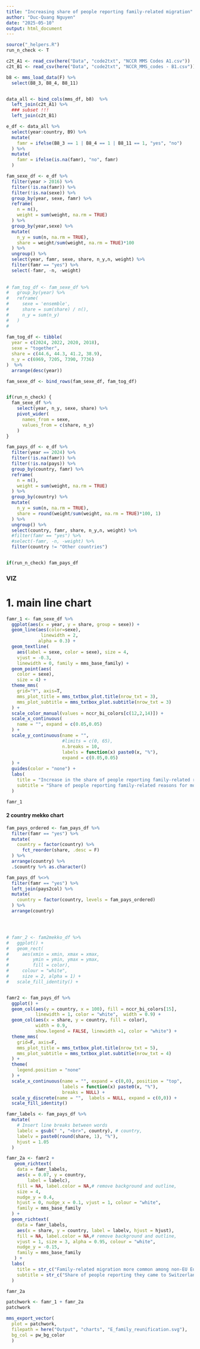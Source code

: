 ```yaml
---
title: "Increasing share of people reporting family-related migration"
author: "Duc-Quang Nguyen"
date: "2025-05-10"
output: html_document
---
```


```r
source("_helpers.R")
run_n_check <- T
```


```r
c2t_A1 <- read_csv(here("Data", "code2txt", "NCCR MMS Codes A1.csv"))
c2t_B1 <- read_csv(here("Data", "code2txt", "NCCR_MMS_codes - B1.csv"))

b8 <- mms_load_data(F) %>% 
  select(B8_3, B8_4, B8_11)


data_all <- bind_cols(mms_df, b8)  %>% 
  left_join(c2t_A1) %>% 
  ### subset !!!
  left_join(c2t_B1) 

e_df <- data_all %>% 
  select(year:country, B9) %>% 
  mutate(
    famr = ifelse(B8_3 == 1 | B8_4 == 1 | B8_11 == 1, "yes", "no")
  ) %>% 
  mutate(
    famr = ifelse(is.na(famr), "no", famr)
  )
```

```r
fam_sexe_df <- e_df %>% 
  filter(year > 2016) %>% 
  filter(!is.na(famr)) %>% 
  filter(!is.na(sexe)) %>% 
  group_by(year, sexe, famr) %>% 
  reframe(
    n = n(),
    weight = sum(weight, na.rm = TRUE)
  ) %>% 
  group_by(year,sexe) %>% 
  mutate(
    n_y = sum(n, na.rm = TRUE),
    share = weight/sum(weight, na.rm = TRUE)*100
  ) %>% 
  ungroup() %>% 
  select(year, famr, sexe, share, n_y,n, weight) %>% 
  filter(famr == "yes") %>% 
  select(-famr, -n, -weight)
  
  
# fam_tog_df <- fam_sexe_df %>% 
#   group_by(year) %>% 
#   reframe(
#     sexe = 'ensemble',
#     share = sum(share) / n(),
#     n_y = sum(n_y)
#   )
#   
  
fam_tog_df <- tibble(
  year = c(2024, 2022, 2020, 2018),
  sexe = "together",
  share = c(44.6, 44.3, 41.2, 38.9),
  n_y = c(6969, 7205, 7390, 7736)
)  %>%
  arrange(desc(year))

fam_sexe_df <- bind_rows(fam_sexe_df, fam_tog_df) 


if(run_n_check) {
  fam_sexe_df %>%
    select(year, n_y, sexe, share) %>%
    pivot_wider(
      names_from = sexe,
      values_from = c(share, n_y)
    )
}

fam_pays_df <- e_df %>% 
  filter(year == 2024) %>% 
  filter(!is.na(famr)) %>% 
  filter(!is.na(pays)) %>% 
  group_by(country, famr) %>% 
  reframe(
    n = n(),
    weight = sum(weight, na.rm = TRUE)
  ) %>% 
  group_by(country) %>% 
  mutate(
    n_y = sum(n, na.rm = TRUE),
    share = round(weight/sum(weight, na.rm = TRUE)*100, 1)
  ) %>% 
  ungroup() %>% 
  select(country, famr, share, n_y,n, weight) %>% 
  #filter(famr == "yes") %>% 
  #select(-famr, -n, -weight) %>% 
  filter(country != "Other countries")


if(run_n_check) fam_pays_df

```

### VIZ

# 1. main line chart

```r

famr_1 <- fam_sexe_df %>% 
  ggplot(aes(x = year, y = share, group = sexe)) +
  geom_line(aes(color=sexe),
             linewidth = 2,
            alpha = 0.3) +
  geom_textline(
    aes(label = sexe, color = sexe), size = 4, 
    vjust = -0.3,
    linewidth = 0, family = mms_base_family) +
  geom_point(aes(
    color = sexe),
    size = 4) +
  theme_mms(
    grid="Y", axis=T,
    mms_plot_title = mms_txtbox_plot.title(nrow_txt = 3),
    mms_plot_subtitle = mms_txtbox_plot.subtitle(nrow_txt = 3)
  ) +
  scale_color_manual(values = nccr_bi_colors[c(12,2,14)]) +
  scale_x_continuous(
    name = "", expand = c(0.05,0.05)
  ) +
  scale_y_continuous(name = "", 
                     #limits = c(0, 65),
                     n.breaks = 10,
                     labels = function(x) paste0(x, "%"),
                     expand = c(0.05,0.05)
  ) +
  guides(color = "none") +
  labs(
    title = "Increase in the share of people reporting family-related reasons for moving to Switzerland",
    subtitle = "Share of people reporting family-related reasons for moving to Switzerland, by survey year"
  )

famr_1
```


#### 2 country mekko chart
```r
fam_pays_ordered <- fam_pays_df %>% 
  filter(famr == "yes") %>% 
  mutate(
    country = factor(country) %>% 
      fct_reorder(share, .desc = F)
  ) %>% 
  arrange(country) %>% 
  .$country %>% as.character()

fam_pays_df %<>% 
  filter(famr == "yes") %>% 
  left_join(pays2col) %>% 
  mutate(
    country = factor(country, levels = fam_pays_ordered)
  ) %>% 
  arrange(country) 




# famr_2 <- fam2mekko_df %>%   
#   ggplot() +
#   geom_rect(
#     aes(xmin = xmin, xmax = xmax, 
#         ymin = ymin, ymax = ymax,
#         fill = color),
#     colour = "white", 
#     size = 2, alpha = 1) +
#   scale_fill_identity() +


famr2 <- fam_pays_df %>%
  ggplot() + 
  geom_col(aes(y = country, x = 100), fill = nccr_bi_colors[15], 
           linewidth = 1, color = "white",  width = 0.9) +
  geom_col(aes(x = share, y = country, fill = color),
           width = 0.9,
           show.legend = FALSE, linewidth =1, color = "white") +
  theme_mms(
    grid=F, axis=F,
    mms_plot_title = mms_txtbox_plot.title(nrow_txt = 5),
    mms_plot_subtitle = mms_txtbox_plot.subtitle(nrow_txt = 4)
  ) + 
  theme(
    legend.position = "none"
  ) + 
  scale_x_continuous(name = "", expand = c(0,0), position = "top",
                     labels = function(x) paste0(x, "%"),
                     breaks = NULL) +
  scale_y_discrete(name = "",  labels = NULL, expand = c(0,0)) +
  scale_fill_identity() 

famr_labels <- fam_pays_df %>%
  mutate(
    # Insert line breaks between words
    labelc = gsub(" ", "<br>", country), # country, 
    labelv = paste0(round(share, 1), "%"),
    hjust = 1.05
  ) 

famr_2a <- famr2 +
   geom_richtext(
    data = famr_labels,
    aes(x = 0.07, y = country, 
        label = labelc),
    fill = NA, label.color = NA,# remove background and outline,
    size = 4,
    nudge_y = 0.4,
    hjust = 0, nudge_x = 0.1, vjust = 1, colour = "white",
    family = mms_base_family
  ) +
  geom_richtext(
    data = famr_labels,
    aes(x = share, y = country, label = labelv, hjust = hjust),
    fill = NA, label.color = NA,# remove background and outline,
    vjust = 1, size = 3, alpha = 0.95, colour = "white",
    nudge_y = -0.15,
    family = mms_base_family
   ) + 
  labs(
    title = str_c("Family-related migration more common among non-EU Europeans, Africans, and Latin Americans"),
    subtitle = str_c("Share of people reporting they came to Switzerland for family reunification, by country of origin in 2024")
  )

famr_2a
```


```r
patchwork <- famr_1 + famr_2a 
patchwork

mms_export_vector(
  plot = patchwork,
  filepath = here("Output", "charts", "E_family_reunification.svg"),
  bg_col = pw_bg_color
  )


```